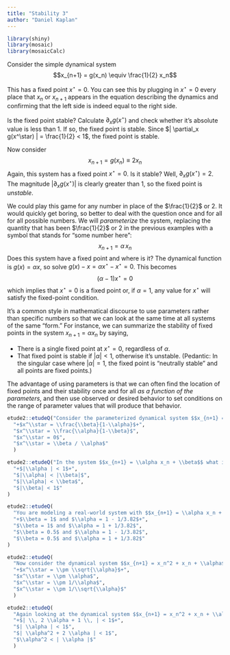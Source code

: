 ```yaml
---
title: "Stability 3"
author: "Daniel Kaplan"
---
```


```r
library(shiny)
library(mosaic)
library(mosaicCalc)
```

Consider the simple dynamical system $$x_{n+1} = g(x_n) \equiv \frac{1}{2} x_n$$

This has a fixed point $x^\star = 0$. You can see this by plugging in $x^\star = 0$ every place that $x_n$ or $x_{n+1}$ appears in the equation describing the dynamics and confirming that the left side is indeed equal to the right side.

Is the fixed point stable? Calculate $\partial_x g(x^\star)$ and check whether it's absolute value is less than 1. If so, the fixed point is stable. Since $| \partial_x g(x^\star) | = \frac{1}{2} < 1$, the fixed point is stable.

Now consider $$x_{n+1} = g(x_n) \equiv 2 x_n$$ Again, this system has a fixed point $x^\star = 0$. Is it stable? Well, $\partial_x g(x^\star) = 2$. The magnitude $| \partial_x g(x^\star) |$ is clearly greater than 1, so the fixed point is *unstable*.

We could play this game for any number in place of the $\frac{1}{2}$ or $2$. It would quickly get boring, so better to deal with the question once and for all for all possible numbers. We will *parameterize* the system, replacing the quantity that has been $\frac{1}{2}$ or $2$ in the previous examples with a symbol that stands for "some number here":
$$x_{n+1} = \alpha\, x_n$$
Does this system have a fixed point and where is it? The dynamical function is $g(x) = \alpha x$, so solve $g(x) - x = \alpha x^\star - x^\star = 0$. This becomes $$(\alpha - 1) x^\star = 0$$ which implies that $x^\star = 0$ is a fixed point or, if $\alpha=1$, any value for $x^\star$ will satisfy the fixed-point condition.

It's a common style in mathematical discourse to use parameters rather than specific numbers so that we can look at the same time at all systems of the same "form." For instance, we can summarize the stability of fixed points in the system $x_{n+1} = \alpha x_n$ by saying,

- There is a single fixed point at $x^\star = 0$, regardless of $\alpha$.
- That fixed point is stable if $|\alpha| < 1$, otherwise it's unstable. (Pedantic: In the singular case where $|\alpha| = 1$, the fixed point is "neutrally stable" and all points are fixed points.)

The advantage of using parameters is that we can often find the location of fixed points and their stability once and for all *as a function of the parameters*, and then use observed or desired behavior to set conditions on the range of parameter values that will produce that behavior.

```r
etude2::etudeQ("Consider the parameterized dynamical system $$x_{n+1} = \\alpha x_n + \\beta$$ What is the location of the fixed points in terms of the parameters $\\alpha$ and $\\beta$?",
  "+$x^\\star = \\frac{\\beta}{1-\\alpha}$+",
  "$x^\\star = \\frac{\\alpha}{1-\\beta}$",
  "$x^\\star = 0$",
  "$x^\\star = \\beta / \\alpha$"
  )
```

```r
etude2::etudeQ("In the system $$x_{n+1} = \\alpha x_n + \\beta$$ what is the condition for the fixed point to be stable?",
  "+$|\\alpha | < 1$+",
  "$|\\alpha| < |\\beta|$",
  "$|\\alpha| < \\beta$",
  "$|\\beta| < 1$"
)
```

```r
etude2::etudeQ(
  "You are modeling a real-world system with $$x_{n+1} = \\alpha x_n + \\beta$$ and you observe that the system tends toward a fixed value $x^\\star = 3.82$. Which one of these gives possible values for $\\alpha$ and $\\beta$?",
  "+$\\beta = 1$ and $\\alpha = 1 - 1/3.82$+",
  "$\\beta = 1$ and $\\alpha = 1 + 1/3.82$",
  "$\\beta = 0.5$ and $\\alpha = 1 - 1/3.82$",
  "$\\beta = 0.5$ and $\\alpha = 1 + 1/3.82$"
)
```

```r
etude2::etudeQ(
  "Now consider the dynamical system $$x_{n+1} = x_n^2 + x_n + \\alpha$$ In terms of the parameter $\\alpha$, where is/are the fixed point/s?",
  "+$x^\\star = \\pm \\sqrt{\\alpha}$+",
  "$x^\\star = \\pm \\alpha$",
  "$x^\\star = \\pm 1/\\alpha$",
  "$x^\\star = \\pm 1/\\sqrt{\\alpha}$"
  )
```

```r
etude2::etudeQ(
  "Again looking at the dynamical system $$x_{n+1} = x_n^2 + x_n + \\alpha$$ what are the conditions in terms of the parameter $\\alpha$ for the fixed point to be stable?",
  "+$| \\, 2 \\alpha + 1 \\, | < 1$+",
  "$| \\alpha | < 1$",
  "$| \\alpha^2 + 2 \\alpha | < 1$",
  "$\\alpha^2 < | \\alpha |$"
  )
```
